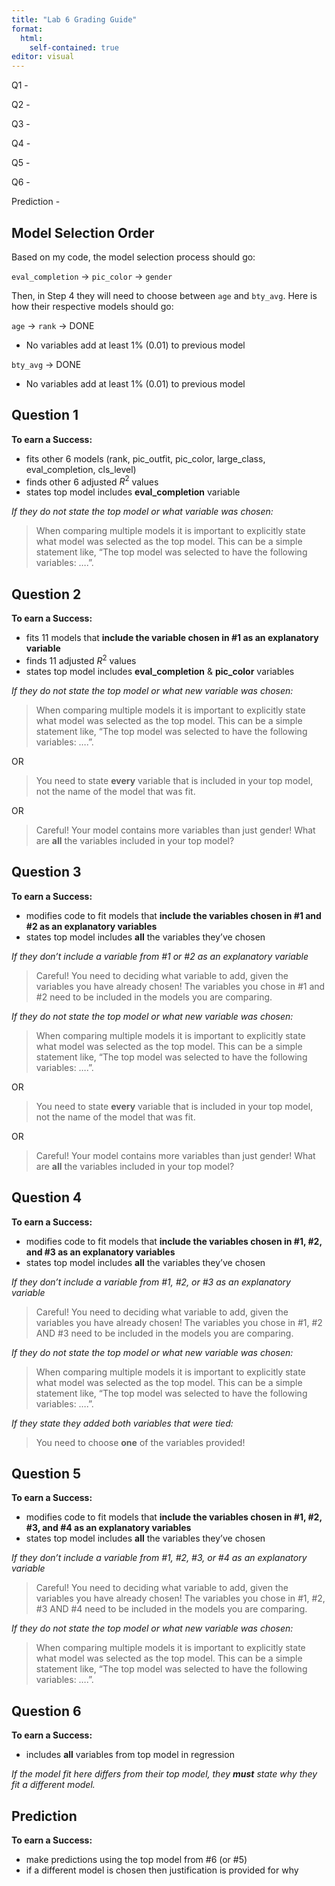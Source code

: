 ```yaml
---
title: "Lab 6 Grading Guide"
format: 
  html:
    self-contained: true
editor: visual
---
```


Q1 -

Q2 -

Q3 -

Q4 -

Q5 -

Q6 -

Prediction -

::: callout-note
# Model Selection Order

Based on my code, the model selection process should go:

`eval_completion` $\rightarrow$ `pic_color` $\rightarrow$ `gender`

Then, in Step 4 they will need to choose between `age` and `bty_avg`. Here is how their respective models should go:

`age` $\rightarrow$ `rank` $\rightarrow$ DONE

-   No variables add at least 1% (0.01) to previous model

`bty_avg` $\rightarrow$ DONE

-   No variables add at least 1% (0.01) to previous model
:::

## Question 1

**To earn a Success:**

-   fits other 6 models (rank, pic_outfit, pic_color, large_class, eval_completion, cls_level)
-   finds other 6 adjusted $R^2$ values
-   states top model includes **eval_completion** variable

*If they do not state the top model or what variable was chosen:*

> When comparing multiple models it is important to explicitly state what model was selected as the top model. This can be a simple statement like, "The top model was selected to have the following variables: ....".

## Question 2

**To earn a Success:**

-   fits 11 models that **include the variable chosen in #1 as an explanatory variable**
-   finds 11 adjusted $R^2$ values
-   states top model includes **eval_completion** & **pic_color** variables

*If they do not state the top model or what new variable was chosen:*

> When comparing multiple models it is important to explicitly state what model was selected as the top model. This can be a simple statement like, "The top model was selected to have the following variables: ....".

OR

> You need to state **every** variable that is included in your top model, not the name of the model that was fit.

OR

> Careful! Your model contains more variables than just gender! What are **all** the variables included in your top model?

## Question 3

**To earn a Success:**

-   modifies code to fit models that **include the variables chosen in #1 and #2 as an explanatory variables**
-   states top model includes **all** the variables they've chosen

*If they don't include a variable from #1 or #2 as an explanatory variable*

> Careful! You need to deciding what variable to add, given the variables you have already chosen! The variables you chose in #1 and #2 need to be included in the models you are comparing.

*If they do not state the top model or what new variable was chosen:*

> When comparing multiple models it is important to explicitly state what model was selected as the top model. This can be a simple statement like, "The top model was selected to have the following variables: ....".

OR

> You need to state **every** variable that is included in your top model, not the name of the model that was fit.

OR

> Careful! Your model contains more variables than just gender! What are **all** the variables included in your top model?

## Question 4

**To earn a Success:**

-   modifies code to fit models that **include the variables chosen in #1, #2, and #3 as an explanatory variables**
-   states top model includes **all** the variables they've chosen

*If they don't include a variable from #1, #2, or #3 as an explanatory variable*

> Careful! You need to deciding what variable to add, given the variables you have already chosen! The variables you chose in #1, #2 AND #3 need to be included in the models you are comparing.

*If they do not state the top model or what new variable was chosen:*

> When comparing multiple models it is important to explicitly state what model was selected as the top model. This can be a simple statement like, "The top model was selected to have the following variables: ....".

*If they state they added both variables that were tied:*

> You need to choose **one** of the variables provided!

## Question 5

**To earn a Success:**

-   modifies code to fit models that **include the variables chosen in #1, #2, #3, and #4 as an explanatory variables**
-   states top model includes **all** the variables they've chosen

*If they don't include a variable from #1, #2, #3, or #4 as an explanatory variable*

> Careful! You need to deciding what variable to add, given the variables you have already chosen! The variables you chose in #1, #2, #3 AND #4 need to be included in the models you are comparing.

*If they do not state the top model or what new variable was chosen:*

> When comparing multiple models it is important to explicitly state what model was selected as the top model. This can be a simple statement like, "The top model was selected to have the following variables: ....".

## Question 6

**To earn a Success:**

-   includes **all** variables from top model in regression

*If the model fit here differs from their top model, they **must** state why they fit a different model.*

## Prediction

**To earn a Success:**

-   make predictions using the top model from #6 (or #5)
-   if a different model is chosen then justification is provided for why
